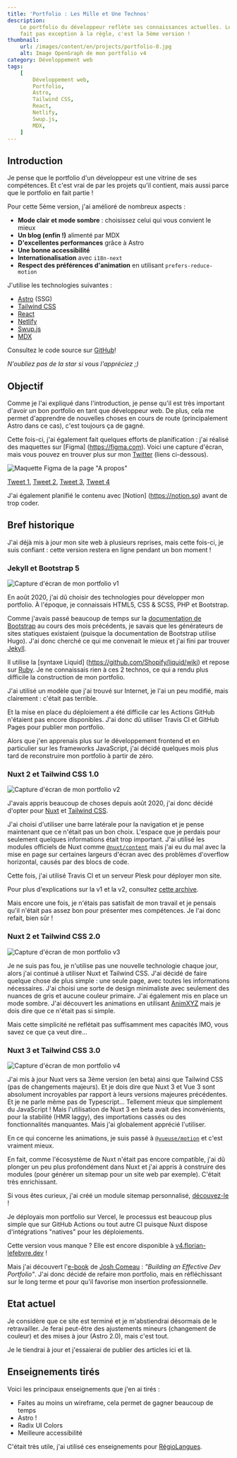 ```yaml
---
title: 'Portfolio : Les Mille et Une Technos'
description:
    Le portfolio du développeur reflète ses connaissances actuelles. Le mien ne
    fait pas exception à la règle, c'est la 5ème version !
thumbnail:
    url: /images/content/en/projects/portfolio-0.jpg
    alt: Image OpenGraph de mon portfolio v4
category: Développement web
tags:
    [
        Développement web,
        Portfolio,
        Astro,
        Tailwind CSS,
        React,
        Netlify,
        Swup.js,
        MDX,
    ]
---
```


## Introduction

Je pense que le portfolio d'un développeur est une vitrine de ses compétences.
Et c'est vrai de par les projets qu'il contient, mais aussi parce que le
portfolio en fait partie !

Pour cette 5ème version, j'ai amélioré de nombreux aspects :

-   **Mode clair et mode sombre** : choisissez celui qui vous convient le mieux
-   **Un blog (enfin !)** alimenté par MDX
-   **D'excellentes performances** grâce à Astro
-   **Une bonne accessibilité**
-   **Internationalisation** avec `i18n-next`
-   **Respect des préférences d'animation** en utilisant `prefers-reduce-motion`

J'utilise les technologies suivantes :

-   [Astro](https://astro.build) (SSG)
-   [Tailwind CSS](https://tailwindcss.com)
-   [React](https://react.dev)
-   [Netlify](https://www.netlify.com/)
-   [Swup.js](https://swup.js.org/)
-   [MDX](https://mdxjs.com/)

Consultez le code source sur
[GitHub](https://github.com/florian-lefebvre/portfolio)!

_N'oubliez pas de la star si vous l'appréciez ;)_

## Objectif

Comme je l'ai expliqué dans l'introduction, je pense qu'il est très important
d'avoir un bon portfolio en tant que développeur web. De plus, cela me permet
d'apprendre de nouvelles choses en cours de route (principalement Astro dans ce
cas), c'est toujours ça de gagné.

Cette fois-ci, j'ai également fait quelques efforts de planification : j'ai
réalisé des maquettes sur [Figma] (https://figma.com). Voici une capture
d'écran, mais vous pouvez en trouver plus sur mon
[Twitter](https://twitter.com/LfbvrFlo) (liens ci-dessous).

![Maquette Figma de la page "A propos"](/images/content/en/projects/portfolio-1.png)

[Tweet 1](https://twitter.com/LfbvrFlo/status/1596097811480805376),
[Tweet 2](https://twitter.com/LfbvrFlo/status/1597347030929924096),
[Tweet 3](https://twitter.com/LfbvrFlo/status/1597616061339561984),
[Tweet 4](https://twitter.com/LfbvrFlo/status/1597892339321954304)

J'ai également planifié le contenu avec [Notion] (https://notion.so) avant de
trop coder.

## Bref historique

J'ai déjà mis à jour mon site web à plusieurs reprises, mais cette fois-ci, je
suis confiant : cette version restera en ligne pendant un bon moment !

### Jekyll et Bootstrap 5

![Capture d'écran de mon portfolio v1](/images/content/en/projects/portfolio-2.png)

En août 2020, j'ai dû choisir des technologies pour développer mon portfolio. À
l'époque, je connaissais HTML5, CSS & SCSS, PHP et Bootstrap.

Comme j'avais passé beaucoup de temps sur la
[documentation de Bootstrap](https://getbootstrap.com/docs) au cours des mois
précédents, je savais que les générateurs de sites statiques existaient (puisque
la documentation de Bootstrap utilise Hugo). J'ai donc cherché ce qui me
convenait le mieux et j'ai fini par trouver [Jekyll](https://jekyllrb.com/).

Il utilise la [syntaxe Liquid] (https://github.com/Shopify/liquid/wiki) et
repose sur [Ruby](https://www.ruby-lang.org/). Je ne connaissais rien à ces 2
technos, ce qui a rendu plus difficile la construction de mon portfolio.

J'ai utilisé un modèle que j'ai trouvé sur Internet, je l'ai un peu modifié,
mais clairement : c'était pas terrible.

Et la mise en place du déploiement a été difficile car les Actions GitHub
n'étaient pas encore disponibles. J'ai donc dû utiliser Travis CI et GitHub
Pages pour publier mon portfolio.

Alors que j'en apprenais plus sur le développement frontend et en particulier
sur les frameworks JavaScript, j'ai décidé quelques mois plus tard de
reconstruire mon portfolio à partir de zéro.

### Nuxt 2 et Tailwind CSS 1.0

![Capture d'écran de mon portfolio v2](/images/content/en/projects/portfolio-3.png)

J'avais appris beaucoup de choses depuis août 2020, j'ai donc décidé d'opter
pour [Nuxt](https://nuxtjs.org) et [Tailwind CSS](https://tailwindcss.com/).

J'ai choisi d'utiliser une barre latérale pour la navigation et je pense
maintenant que ce n'était pas un bon choix. L'espace que je perdais pour
seulement quelques informations était trop important. J'ai utilisé les modules
officiels de Nuxt comme [`@nuxt/content`](https://content.nuxtjs.org/) mais j'ai
eu du mal avec la mise en page sur certaines largeurs d'écran avec des problèmes
d'overflow horizontal, causés par des blocs de code.

Cette fois, j'ai utilisé Travis CI et un serveur Plesk pour déployer mon site.

Pour plus d'explications sur la v1 et la v2, consultez
[cette archive](https://github.com/florian-lefebvre/portfolio/blob/v2_nuxtjs/content/work/2020-11-13-my-porfolio.md).

Mais encore une fois, je n'étais pas satisfait de mon travail et je pensais
qu'il n'était pas assez bon pour présenter mes compétences. Je l'ai donc refait,
bien sûr !

### Nuxt 2 et Tailwind CSS 2.0

![Capture d'écran de mon portfolio v3](/images/content/en/projects/portfolio-4.png)

Je ne suis pas fou, je n'utilise pas une nouvelle technologie chaque jour, alors
j'ai continué à utiliser Nuxt et Tailwind CSS. J'ai décidé de faire quelque
chose de plus simple : une seule page, avec toutes les informations nécessaires.
J'ai choisi une sorte de design minimaliste avec seulement des nuances de gris
et aucune couleur primaire. J'ai également mis en place un mode sombre. J'ai
découvert les animations en utilisant [AnimXYZ](https://animxyz.com/) mais je
dois dire que ce n'était pas si simple.

Mais cette simplicité ne reflétait pas suffisamment mes capacités IMO, vous
savez ce que ça veut dire...

### Nuxt 3 et Tailwind CSS 3.0

![Capture d'écran de mon portfolio v4](/images/content/en/projects/portfolio-5.png)

J'ai mis à jour Nuxt vers sa 3ème version (en beta) ainsi que Tailwind CSS (pas
de changements majeurs). Et je dois dire que Nuxt 3 et Vue 3 sont absolument
incroyables par rapport à leurs versions majeures précédentes. Et je ne parle
même pas de Typescript... Tellement mieux que simplement du JavaScript ! Mais
l'utilisation de Nuxt 3 en beta avait des inconvénients, pour la stabilité (HMR
laggy), des importations cassés ou des fonctionnalités manquantes. Mais j'ai
globalement apprécié l'utiliser.

En ce qui concerne les animations, je suis passé à
[`@vueuse/motion`](https://motion.vueuse.org/) et c'est vraiment mieux.

En fait, comme l'écosystème de Nuxt n'était pas encore compatible, j'ai dû
plonger un peu plus profondément dans Nuxt et j'ai appris à construire des
modules (pour générer un sitemap pour un site web par exemple). C'était très
enrichissant.

Si vous êtes curieux, j'ai créé un module sitemap personnalisé,
[découvez-le](https://github.com/florian-lefebvre/portfolio/blob/c513428dea912a19ffb684b8b571b08b8882158c/modules/sitemap.ts)
!

Je déployais mon portfolio sur Vercel, le processus est beaucoup plus simple que
sur GitHub Actions ou tout autre CI puisque Nuxt dispose d'intégrations
"natives" pour les déploiements.

<Alert>

Cette version vous manque ? Elle est encore disponible à
[v4.florian-lefebvre.dev](https://v4.florian-lefebvre.dev) !

</Alert>

Mais j'ai découvert l'[e-book](https://www.joshwcomeau.com/effective-portfolio/)
de [Josh Comeau](https://www.joshwcomeau.com/) : _"Building an Effective Dev
Portfolio"_. J'ai donc décidé de refaire mon portfolio, mais en réfléchissant
sur le long terme et pour qu'il favorise mon insertion professionnelle.

## Etat actuel

Je considère que ce site est terminé et je m'abstiendrai désormais de le
retravailler. Je ferai peut-être des ajustements mineurs (changement de couleur)
et des mises à jour (Astro 2.0), mais c'est tout.

Je le tiendrai à jour et j'essaierai de publier des articles ici et là.

## Enseignements tirés

Voici les principaux enseignements que j'en ai tirés :

-   Faites au moins un wireframe, cela permet de gagner beaucoup de temps
-   Astro !
-   Radix UI Colors
-   Meilleure accessibilité

C'était très utile, j'ai utilisé ces enseignements pour
[RégioLangues](/projects/regiolangues).

